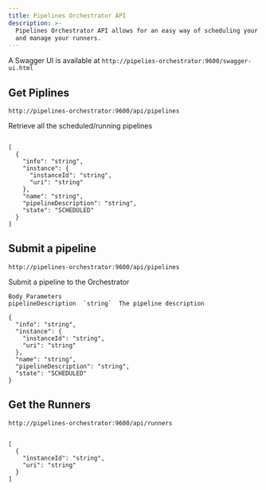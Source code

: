 ```yaml
---
title: Pipelines Orchestrator API
description: >-
  Pipelines Orchestrator API allows for an easy way of scheduling your pipelines
  and manage your runners.
---
```



A Swagger UI is available at `http://pipelies-orchestrator:9600/swagger-ui.html`

## <HttpButton /> Get Piplines

`http://pipelines-orchestrator:9600/api/pipelines`

Retrieve all the scheduled/running pipelines

<MultiCodeBlock>

```request

```

```response
[
  {
    "info": "string",
    "instance": {
      "instanceId": "string",
      "uri": "string"
    },
    "name": "string",
    "pipelineDescription": "string",
    "state": "SCHEDULED"
  }
]
```

</MultiCodeBlock>

## <HttpButton isPost={true} /> Submit a pipeline

`http://pipelines-orchestrator:9600/api/pipelines`

Submit a pipeline to the Orchestrator

<MultiCodeBlock>

```request
Body Parameters
pipelineDescription  `string`  The pipeline description

```

```response
{
  "info": "string",
  "instance": {
    "instanceId": "string",
    "uri": "string"
  },
  "name": "string",
  "pipelineDescription": "string",
  "state": "SCHEDULED"
}
```

</MultiCodeBlock>

## <HttpButton /> Get the Runners

`http://pipelines-orchestrator:9600/api/runners`

<MultiCodeBlock>

```request

```

```response
[
  {
    "instanceId": "string",
    "uri": "string"
  }
]
```

</MultiCodeBlock>
